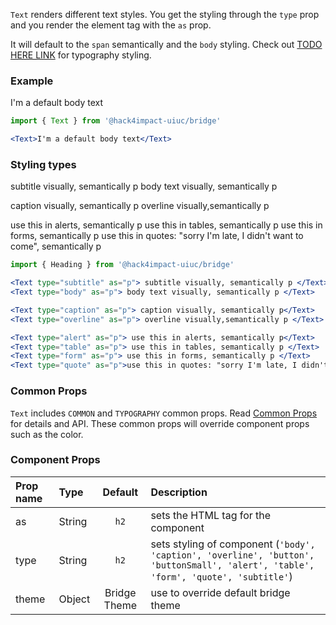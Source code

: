 




`Text` renders different text styles. You get the styling through the `type` prop and you render the element tag with the `as` prop. 

It will default to the `span` semantically and the `body` styling. Check out [TODO HERE LINK]() for typography styling.

### Example

<CodeExampleBox>
<Text>I'm a default body text</Text>
</CodeExampleBox>

```jsx
import { Text } from '@hack4impact-uiuc/bridge'

<Text>I'm a default body text</Text>

```

### Styling types

<CodeExampleBox>
<Text type="subtitle" as="p"> subtitle visually, semantically p </Text>
<Text type="body" as="p"> body text visually, semantically p </Text>

<Text type="caption" as="p"> caption visually, semantically p</Text>
<Text type="overline" as="p"> overline visually,semantically p </Text>

<Text type="alert" as="p"> use this in alerts, semantically p</Text>
<Text type="table" as="p"> use this in tables, semantically p </Text>
<Text type="form" as="p"> use this in forms, semantically p </Text>
<Text type="quote" as="p">use this in quotes: "sorry I'm late, I didn't want to come", semantically p</Text>

</CodeExampleBox>

```jsx
import { Heading } from '@hack4impact-uiuc/bridge'

<Text type="subtitle" as="p"> subtitle visually, semantically p </Text>
<Text type="body" as="p"> body text visually, semantically p </Text>

<Text type="caption" as="p"> caption visually, semantically p</Text>
<Text type="overline" as="p"> overline visually,semantically p </Text>

<Text type="alert" as="p"> use this in alerts, semantically p</Text>
<Text type="table" as="p"> use this in tables, semantically p </Text>
<Text type="form" as="p"> use this in forms, semantically p </Text>
<Text type="quote" as="p">use this in quotes: "sorry I'm late, I didn't want to come", semantically p</Text>
```

### Common Props
`Text` includes `COMMON` and `TYPOGRAPHY` common props. Read [Common Props](/components/common-props) for details and API. These common props will override component props such as the color.

### Component Props

| Prop name | Type | Default | Description |
| :- | :- | :-: | :- |
| as | String | `h2` | sets the HTML tag for the component |
| type | String | `h2` | sets styling of component (`'body', 'caption', 'overline', 'button', 'buttonSmall', 'alert', 'table', 'form', 'quote', 'subtitle'`) |
| theme | Object | Bridge Theme | use to override default bridge theme|
